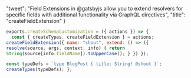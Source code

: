   "tweet": "Field Extensions in @gatsbyjs allow you to extend resolvers for specific fields with additional functionality via GraphQL directives",
  "title": "createFieldExtension"
}
        
```js
exports.createSchemaCustomization = ({ actions }) => {
  const { createTypes, createFieldExtension } = actions;
createFieldExtension({ name: "shout", extend: () => ({
resolve(source, args, context, info) { return
String(source[info.fieldName]).toUpperCase(); } }) });

const typeDefs = `type BlogPost { title: String! @shout }`;
createTypes(typeDefs); };

```

```
